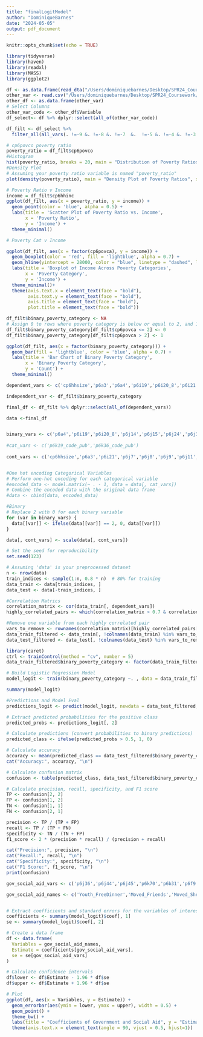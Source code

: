 ```yaml
---
title: "finalLogitModel"
author: "DominiqueBarnes"
date: "2024-05-05"
output: pdf_document
---
```


```r
knitr::opts_chunk$set(echo = TRUE)
```


```r
library(tidyverse)
library(haven)
library(readxl)
library(MASS)
library(ggplot2)
```

```r
df <- as.data.frame(read_dta("/Users/dominiquebarnes/Desktop/SPR24_Coursework/DATA 2020/FFdata/wave6/FF_wave6_2020v2.dta"))
other_var <- read.csv("/Users/dominiquebarnes/Desktop/SPR24_Coursework/DATA 2020/Final_Project/Finances/OtherVars.csv")
other_df <- as.data.frame(other_var)
# Select Columns 
other_var_code <- other_df$Variable
df_select<- df %>% dplyr::select(all_of(other_var_code))

```

```r
df_filt <- df_select %>%
  filter_all(all_vars(. !=-9 &. !=-8 &. !=-7  &.  !=-5 &. !=-4 &. !=-3 &. !=-2 &. !=-1 ))

```

```r
# cp6povco poverty ratio
poverty_ratio = df_filt$cp6povco
#Histogram
hist(poverty_ratio, breaks = 20, main = "Distribution of Poverty Ratios", xlab = "Poverty Ratio")
#Density Plot
# Assuming your poverty ratio variable is named "poverty_ratio"
plot(density(poverty_ratio), main = "Density Plot of Poverty Ratios", xlab = "Poverty Ratio", ylab = "Density")

```


```r
# Poverty Ratio v Income
income = df_filt$cp6hhinc
ggplot(df_filt, aes(x = poverty_ratio, y = income)) +
  geom_point(color = 'blue', alpha = 0.5) +
  labs(title = 'Scatter Plot of Poverty Ratio vs. Income',
       x = 'Poverty Ratio',
       y = 'Income') +
  theme_minimal()

# Poverty Cat v Income

ggplot(df_filt, aes(x = factor(cp6povca), y = income)) +
  geom_boxplot(color = 'red', fill = 'lightblue', alpha = 0.7) +
  geom_hline(yintercept = 28000, color = "blue", linetype = "dashed", linewidth = 1) +
  labs(title = 'Boxplot of Income Across Poverty Categories',
       x = 'Poverty Category',
       y = 'Income') +
  theme_minimal()+
  theme(axis.text.x = element_text(face = "bold"),
        axis.text.y = element_text(face = "bold"),
        axis.title = element_text(face = "bold"),
        plot.title = element_text(face = "bold"))

```

```r
df_filt$binary_poverty_category <- NA
# Assign 0 to rows where poverty category is below or equal to 2, and 1 otherwise
df_filt$binary_poverty_category[df_filt$cp6povca <= 2] <- 0
df_filt$binary_poverty_category[df_filt$cp6povca > 2] <- 1

ggplot(df_filt, aes(x = factor(binary_poverty_category))) +
  geom_bar(fill = 'lightblue', color = 'blue', alpha = 0.7) +
  labs(title = 'Bar Chart of Binary Poverty Category',
       x = 'Binary Poverty Category',
       y = 'Count') +
  theme_minimal()
```

```r
dependent_vars <- c('cp6hhsize','p6a3','p6a4','p6i19','p6i20_8','p6i21','p6j7','p6j8','p6j9','p6j11','p6j14','p6j15','p6j24','p6j25','p6j30','p6j31','p6j33','p6j34','p6j35','p6j36','p6j37','p6j38','p6j39','p6j40','p6j41','p6j42','p6j43','p6j44','p6j45','p6j46','p6j47','p6k6','p6k13','p6k34','p6k63','p6k65','p6k66','p6k67','p6k68','p6k69','p6k70','p6k71','p6k72','p6k73','p6b31','p6e24','p6e29','p6f9','p6f10','p6j3','p6j4','p6j18','p6j19','p6j20','p6j21','p6j22','p6j23','p6j26','p6j27','p6j28','p6j29','p6j32','p6j48','p6j49','p6j50','p6j51','p6j52','p6j53','p6j54','p6j55','p6j56','p6j57','p6j58','p6k3_8','p6k5','p6k54','p6k59','p6k60','p6k61','p6k62','p6k64','p6k74','k6e35k','binary_poverty_category')

independent_var <- df_filt$binary_poverty_category

final_df <- df_filt %>% dplyr::select(all_of(dependent_vars))

```

```r
data <-final_df


binary_vars <- c('p6a4','p6i19','p6i20_8','p6j14','p6j15','p6j24','p6j30','p6j33','p6j34','p6j35','p6j36','p6j37','p6j38','p6j39','p6j40','p6j41','p6j42','p6j43','p6j44','p6j45','p6j46','p6j47','p6k6','p6k13','p6k63','p6k67','p6k68','p6k70','p6k72','p6k73','p6b31','p6e24','p6f9','p6j3','p6j4','p6j18','p6j20','p6j21','p6j23','p6j26','p6j27','p6j29','p6j32','p6j48','p6j49','p6j50','p6j51','p6j52','p6j53','p6j54','p6j55','p6j56','p6j57','p6j58','p6k3_8','p6k5','p6k59','p6k60','p6k61','p6k62','p6k64','p6k74','k6e35k')
  
#cat_vars <- c('p6k19_code_pub','p6k36_code_pub')
  
cont_vars <- c('cp6hhsize','p6a3','p6i21','p6j7','p6j8','p6j9','p6j11','p6j25','p6j31','p6k34','p6k65','p6k66','p6k69','p6k71','p6e29','p6f10','p6j19','p6j22','p6j28','p6k54')


#One hot encoding Categorical Variables 
# Perform one-hot encoding for each categorical variable
#encoded_data <- model.matrix(~ . - 1, data = data[, cat_vars])
# Combine the encoded data with the original data frame
#data <- cbind(data, encoded_data)

#Binary 
# Replace 2 with 0 for each binary variable
for (var in binary_vars) {
  data[[var]] <- ifelse(data[[var]] == 2, 0, data[[var]])
}

data[, cont_vars] <- scale(data[, cont_vars])

```

```r
# Set the seed for reproducibility
set.seed(123)

# Assuming 'data' is your preprocessed dataset
n <- nrow(data)
train_indices <- sample(1:n, 0.8 * n)  # 80% for training
data_train <- data[train_indices, ]
data_test <- data[-train_indices, ]


```

```r
#Correlation Matrics
correlation_matrix <- cor(data_train[, dependent_vars])
highly_correlated_pairs <- which(correlation_matrix > 0.7 & correlation_matrix != 1, arr.ind = TRUE)

#Remove one variable from each highly correlated pair
vars_to_remove <- rownames(correlation_matrix)[highly_correlated_pairs[, "col"]]
data_train_filtered <- data_train[, !colnames(data_train) %in% vars_to_remove]
data_test_filtered <- data_test[, !colnames(data_test) %in% vars_to_remove]
```

```r
library(caret)
ctrl <- trainControl(method = "cv", number = 5)
data_train_filtered$binary_poverty_category <- factor(data_train_filtered$binary_poverty_category, levels = c(0, 1))

# Build Logistic Regression Model
model_logit <- train(binary_poverty_category ~. , data = data_train_filtered, method = "glm"  , trControl = ctrl, family= binomial(link="logit"))

summary(model_logit)

#Predictions and Model Eval
predictions_logit <- predict(model_logit, newdata = data_test_filtered, type = "prob")

```


```r
# Extract predicted probabilities for the positive class
predicted_probs <- predictions_logit[, 2]

# Calculate predictions (convert probabilities to binary predictions)
predicted_class <- ifelse(predicted_probs > 0.5, 1, 0)

# Calculate accuracy
accuracy <- mean(predicted_class == data_test_filtered$binary_poverty_category)
cat("Accuracy:", accuracy, "\n")

# Calculate confusion matrix
confusion <- table(predicted_class, data_test_filtered$binary_poverty_category)

# Calculate precision, recall, specificity, and F1 score
TP <- confusion[2, 2]
FP <- confusion[1, 2]
TN <- confusion[1, 1]
FN <- confusion[2, 1]

precision <- TP / (TP + FP)
recall <- TP / (TP + FN)
specificity <- TN / (TN + FP)
f1_score <- 2 * (precision * recall) / (precision + recall)

cat("Precision:", precision, "\n")
cat("Recall:", recall, "\n")
cat("Specificity:", specificity, "\n")
cat("F1 Score:", f1_score, "\n")
print(confusion)

```

```r
gov_social_aid_vars <- c('p6j36','p6j44','p6j45','p6k70','p6b31','p6f9','p6j20','p6j23','p6j26','p6j29','p6j32','p6k3_8','p6k5')

gov_social_aid_names <- c('Youth_FreeDinner','Moved_Friends','Moved_Shelter','Loans','Medicaid','ChildSupport','Welfare_TANF','UI_WC','FoodStamps_LastInt','SSI_SSDI','CashAid_LastInt','JobCorps','EmploymentCounsel')


# Extract coefficients and standard errors for the variables of interest
coefficients <- summary(model_logit)$coef[, 1]
se <- summary(model_logit)$coef[, 2]

# Create a data frame
df <- data.frame(
  Variables = gov_social_aid_names, 
  Estimate = coefficients[gov_social_aid_vars], 
  se = se[gov_social_aid_vars]
)

# Calculate confidence intervals
df$lower <- df$Estimate - 1.96 * df$se
df$upper <- df$Estimate + 1.96 * df$se

# Plot
ggplot(df, aes(x = Variables, y = Estimate)) +
  geom_errorbar(aes(ymin = lower, ymax = upper), width = 0.5) +
  geom_point() +
  theme_bw() +
  labs(title = "Coefficients of Government and Social Aid", y = "Estimate")+
  theme(axis.text.x = element_text(angle = 90, vjust = 0.5, hjust=1))
  


```

  